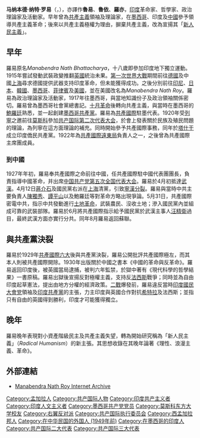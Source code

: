 {{about||18世纪至19世纪的印度教改革思想家|拉姆·莫汉·罗伊}}
{{unreferenced|time=2019-04-10T16:57:56+00:00}}
{{Infobox person
| 前綴尊稱   = 
| 姓名       = 马纳本德·纳特·罗易
| 後綴尊稱   = মানবেন্দ্র নাথ রায়
| 圖像       = File:Mn roy2.jpg
| 圖像大小   = 200px
| 圖像替代   = 
| 圖像說明   = 马纳本德·纳特·罗易
| 原文名     = মানবেন্দ্র নাথ রায়
| 語系       = 孟加拉语
| 本名       = Manabendra Nath Bhattacharya
| 字         =
| 號         =    
| 出生日期   = {{Birth date|1887|3|21}}
| 出生地     = {{flag|英屬印度}}[[孟加拉管轄區|孟加拉管轄區]][[北24区县|北24区县]]
| 受洗       = 
| 失蹤日期   = 
| 失蹤地     = 
| 失蹤情況   = 
| 死亡日期   = {{Death date and age|1954|1|25|1887|3|21}}
| 死亡地     = {{IND}}[[台拉登|台拉登]]
| 死因       = 
| 遺體發現地 = 
| 墓地       = 
| 墓地坐標   = <!-- {{Coord|LAT|LONG|display=inline}} -->
| 紀念建築   = 
| 居住地     = 
| 國籍       = {{flag|印度}}
| 籍貫       = <!-- （僅限部分地區人士使用） -->
| 別名       = 
| 種族       = 
| 語言       = 
| 公民權     = 
| 教育程度   = 
| 母校       = [[莫斯科東方大學|莫斯科東方大學]]
| 職業       = 
| 活躍時期   = 
| 僱主       = 
| 組織       = 
| 機構       = 
| 知名原因   = 
| 知名作品   = 《理性、浪漫主義、革命》
| 風格       = 
| 受影響於   = 
| 影響於     = 
| 家鄉       = 
| 薪金       = 
| 淨資產     = 
| 身高       = 
| 體重       = 
| 髮色       = 
| 瞳色       = 
| 三圍       = 
| 電視節目   = 
| 頭銜       = 
| 頭銜時期   = 
| 前任       = 
| 繼任       = 
| 政黨       = [[印度共產黨|印度共產黨]]<br />[[墨西哥共產黨|墨西哥共產黨]]
| 政治運動   = [[印度獨立運動|印度獨立運動]]
| 競爭者     = 
| 董事會     = 
| 宗教信仰   = 
| 宗派       = 
| 刑事起訴   = 
| 刑事處罰   = 
| 刑事狀況   = 
| 配偶       = 
| 伴侶       = 
| 子女       = 
| 父母       = 
| 親屬       = 
| 呼號       = 
| 獲獎       = 
| 簽名       = 
| 簽名大小   = 
| 簽名替代   = 
| module     = 
| module2    = 
| module3    = 
| module4    = 
| module5    = 
| module6    = 
| 網站       = <!-- {{URL|www.example.com}} -->
| 腳註       = 
| 寬度       = 
}}
'''马纳本德·纳特·罗易'''（{{lang-bn|'''মানবেন্দ্র নাথ রায়'''}}，{{bd|1887年|3月21日|1954年|1月25日|catIdx=R罗}}），亦譯作'''魯易'''、'''魯依'''、'''羅亦'''，[[印度|印度]]革命家、哲學家、政治理論家及活動家。早年曾為[[共產主義|共產主義]]領袖及理論家，在[[墨西哥|墨西哥]]、印度及[[中國|中國]]參予領導共產主義革命；後來以共產主義極權为理由，摒棄共產主義，改為宣揚其「[[新人民主義|新人民主義]]」。

== 早年 ==
羅易原名''Manabendra Nath Bhattacharya''，十八歲即參加印度地下獨立運動。1915年嘗試發動武裝政變推翻[[英國|英國]]統治未果。[[第一次世界大戰|第一次世界大戰]]期間前往[[德國|德國]]及中國[[上海|上海]]尋求德國提供武器支持印度革命，但未能獲得成功。之後分別前往[[印尼|印尼]]、[[日本|日本]]、[[韓國|韓國]]、[[墨西哥|墨西哥]]、[[菲律賓|菲律賓]]及[[美國|美國]]，並在美國改名為''Manabendra Nath Roy''。羅易為政治理論家及活動家，1917年往墨西哥，與當地知識份子及政治領袖關係密切。羅易曾為墨西哥社會黨總書記。[[十月革命|十月革命]]後轉向共產主義，與當時在墨西哥的[[鮑羅廷|鮑羅廷]]熟悉，並一起創建[[墨西哥共產黨|墨西哥共產黨]]。羅易為[[共產國際|共產國際]]駐墨代表。1920年受[[列寧|列寧]]之邀前往[[莫斯科|莫斯科]]參加[[共产国际第二次代表大会|共产国际第二次代表大会]]，於會上發表關於民族及殖民問題的理論，為列寧在這方面理論的補充。同時開始參予共產國際事務，同年於[[塔什干|塔什干]]成立印度僑民共產黨。1922年為[[共產國際遠東局|共產國際遠東局]]負責人之一，之後曾為共產國際主席團成員。

=== 到中國 ===
1927年年初，羅易奉共產國際之命前往中國，任共產國際駐中國代表團團長，負責指導中國革命，并出席[[中国共产党第五次全国代表大会|中国共产党第五次全国代表大会]]。羅易於4月初抵達[[武漢|武漢]]。4月12日[[蔣介石|蔣介石]]及國民黨右派在[[上海|上海]]清黨，引致[[寧漢分裂|寧漢分裂]]。羅易與當時中共主要負責人[[陳獨秀|陳獨秀]]、[[譚平山|譚平山]]以及鮑羅廷等對革命方略出現爭論。5月31日，共產國際密電中共，指示中共發動進行[[土地革命|土地革命]]，武裝農民、沒收土地；滲入國民黨內並組成可靠的武裝部隊。羅易於6月將共產國際指示給予國民黨於武漢主事人[[汪精衛|汪精衛]]過目，最終武漢方面亦實行分共。同年8月羅易返回蘇聯。

== 與共產黨決裂 ==
羅易於1929年[[共產國際六大|共產國際六大]]後與共產黨決裂，羅易公開批評共產國際極左，而其本人則被共產國際開除。1930年出版關於中國之書本《中國的革命與反革命》。羅易返回印度後，被英國當局逮捕，被判六年監禁，於獄中著有《現代科學的哲學結果》一書原稿。羅易出獄後宣揚反對極權主義，支持反[[法西斯|法西斯]]戰爭；同時並為自由印度起草憲法，提出由地方分權的經濟政策。[[二戰|二戰]]爆發前，羅易違反當時[[印度國民大會党|印度國民大會党]]領袖及[[印度共產黨|印度共產黨]]的主張，力主印度與英國合作對抗[[希特拉|希特拉]]及法西斯；並指只有自由的英國得到勝利，印度才可能獲得獨立。

== 晚年 ==
羅易晚年表現對小資產階級民主及共產主義失望，轉為開始研究稱為「新人民主義」（''Radical Humanism''）的新主張。其思想收錄在其晚年論著《理性、浪漫主義、革命》。

==外部連結==
*[http://www.marxists.org/archive/roy/index.htm Manabendra Nath Roy Internet Archive]

{{Authority control}}
{{DEFAULTSORT:Roy, Manabendra Nath}}
[[Category:孟加拉人|Category:孟加拉人]]
[[Category:共产国际人物|Category:共产国际人物]]
[[Category:印度共产主义者|Category:印度共产主义者]]
[[Category:印度人文主义者|Category:印度人文主义者]]
[[Category:墨西哥共产党党员|Category:墨西哥共产党党员]]
[[Category:莫斯科东方大学校友|Category:莫斯科东方大学校友]]
[[Category:右翼反对派|Category:右翼反对派]]
[[Category:共产国际执行委员会|Category:共产国际执行委员会]]
[[Category:西孟加拉邦人|Category:西孟加拉邦人]]
[[Category:在中华民国的外国人_(1949年前)|Category:在中华民国的外国人 (1949年前)]]
[[Category:在墨西哥的印度人|Category:在墨西哥的印度人]]
[[Category:共产国际二大代表|Category:共产国际二大代表]]
[[Category:共产国际三大代表|Category:共产国际三大代表]]